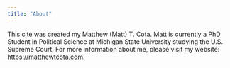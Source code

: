 ```yaml
---
title: "About"
---
```


This cite was created my Matthew (Matt) T. Cota. Matt is currently a PhD Student in Political Science at Michigan State University studying the U.S. Supreme Court. For more information about me, please visit my website: [https://matthewtcota.com](https://matthewtcota.com).
